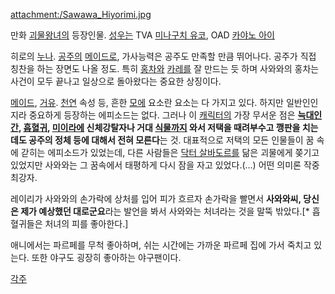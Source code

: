 attachment:/Sawawa_Hiyorimi.jpg

만화 [[괴물왕녀]]의 등장인물. [[성우]]는 TVA [[미나구치 유코]], OAD [[카야노 아이]]

히로의 [[누나]]. [[공주]]의 [[메이드]]로, 가사능력은 공주도 만족할 만큼 뛰어나다. 공주가 직접 칭찬을 하는 장면도 나올 정도. 특히 [[홍차]]와 [[카레]]를 잘 만드는 듯 하며 사와와의 홍차는 사건이 모두 끝나고 일상으로 돌아왔다는 중요한 상징이다.

[[메이드]], [[거유]]. [[천연]] 속성 등, 흔한 [[모에]] 요소란 요소는 다 가지고 있다. 하지만 일반인인지라 중요하게 등장하는 에피소드는 없다. 그러나 이 [[캐릭터]]의 가장 무서운 점은 '''[[늑대인간]], [[흡혈귀]], [[미이라]]에 신체강탈자나 거대 [[식물]]까지 와서 저택을 때려부수고 깽판을 치는데도 공주의 정체 등에 대해서 전혀 모른다'''는 것. 대표적으로 저택의 모든 인물들이 꿈 속에 갇히는 에피소드가 있었는데, 다른 사람들은 [[닥터 살바도르]]를 닮은 괴물에게 쫒기고 있었지만 사와와는 그 꿈속에서 태평하게 다시 잠을 자고 있었다.(...) 어떤 의미론 작중 최강자.

레이리가 사와와의 손가락에 상처를 입어 피가 흐르자 손가락을 빨면서 '''사와와씨, 당신은 제가 예상했던 대로군요'''라는 발언을 봐서 사와와는 처녀라는 것을 말뚝 밖았다.[* 흡혈귀들은 처녀의 피를 좋아한다.]

애니에서는 파르페를 무척 좋아하며, 쉬는 시간에는 가까운 파르페 집에 가서 죽치고 있는다. 또한 야구도 굉장히 좋아하는 야구팬이다.

[[각주]]
